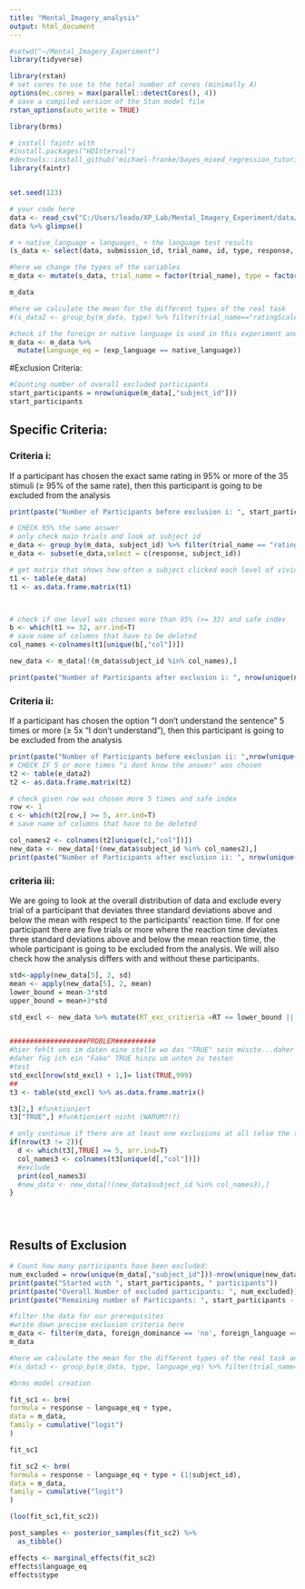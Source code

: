 ```yaml
---
title: "Mental_Imagery_analysis"
output: html_document
---
```


```r
#setwd("~/Mental_Imagery_Experiment")
library(tidyverse)

library(rstan)
# set cores to use to the total number of cores (minimally 4)
options(mc.cores = max(parallel::detectCores(), 4))
# save a compiled version of the Stan model file
rstan_options(auto_write = TRUE)

library(brms)

# install faintr with 
#install.packages("HDInterval")
#devtools::install_github('michael-franke/bayes_mixed_regression_tutorial/faintr', build_vignettes = TRUE)
library(faintr)


set.seed(123)

```



```r
# your code here
data <- read_csv("C:/Users/leado/XP_Lab/Mental_Imagery_Experiment/data/results_72_Mental_Imagery_Experiment_Sveana+Spellbanovicz (1).csv")
data %>% glimpse()

```


```r
# + native_language = languages, + the language test results
(s_data <- select(data, submission_id, trial_name, id, type, response, RT, language, native_language, foreign_language, foreign_dominance, speaking_native, listening_native, writing_native, speaking_foreign, listening_foreign, writing_foreign, reading_time, listening_time, speaking_time, learning_time))

```



```r
#here we change the types of the variables
m_data <- mutate(s_data, trial_name = factor(trial_name), type = factor(type), exp_language= language, foreign_dominance = factor(foreign_dominance), subject_id = as.numeric(submission_id), response = factor(response, ordered=TRUE), experiment_id = NULL, language = NULL, submission_id = NULL)

m_data
```


```r
#here we calculate the mean for the different types of the real task
#(s_data2 <- group_by(m_data, type) %>% filter(trial_name=="ratingScaleTask") %>% summarise(type_mean=mean(response)))
```


```r
#check if the foreign or native language is used in this experiment and add the new column
m_data <- m_data %>% 
  mutate(language_eq = (exp_language == native_language))
```

#Exclusion Criteria:
```r
#Counting number of overall excluded participants
start_participants = nrow(unique(m_data[,"subject_id"]))
start_participants

```

## Specific Criteria:

### Criteria i:
If a participant has chosen the exact same rating in 95% or more of the 35 stimuli (≥ 95% of the same rate), then this participant is going to be excluded from the analysis

```r
print(paste("Number of Participants before exclusion i: ", start_participants))

# CHECK 95% the same answer
# only check main trials and look at subject id
e_data <- group_by(m_data, subject_id) %>% filter(trial_name == "ratingScaleTask")
e_data <- subset(e_data,select = c(response, subject_id))

# get matrix that shows how often a subject clicked each level of vividness
t1 <- table(e_data)
t1 <- as.data.frame.matrix(t1)



# check if one level was chosen more than 95% (>= 33) and safe index
b <- which(t1 >= 32, arr.ind=T)
# save name of columns that have to be deleted
col_names <-colnames(t1[unique(b[,"col"])])

new_data <- m_data[!(m_data$subject_id %in% col_names),]

print(paste("Number of Participants after exclusion i: ", nrow(unique(new_data[,"subject_id"]))))


```

### Criteria ii:
If a participant has chosen the option “I don’t understand the sentence” 5 times or more (≥ 5x “I don’t understand”), then this participant is going to be excluded from the analysis


```r
print(paste("Number of Participants before exclusion ii: ",nrow(unique(new_data[,"subject_id"]))))
# CHECK IF 5 or more times "i dont know the answer" was chosen
t2 <- table(e_data2) 
t2 <- as.data.frame.matrix(t2)

# check given row was chosen more 5 times and safe index
row <- 1
c <- which(t2[row,] >= 5, arr.ind=T)
# save name of columns that have to be deleted

col_names2 <- colnames(t2[unique(c[,"col"])])
new_data <- new_data[!(new_data$subject_id %in% col_names2),]
print(paste("Number of Participants after exclusion ii: ", nrow(unique(new_data[,"subject_id"]))))


```

### criteria iii:
We are going to look at the overall distribution of data and exclude every trial of a participant that deviates three standard deviations above and below the mean with respect to the participants' reaction time. If for one participant there are five trials or more where the reaction time deviates three standard deviations above and below the mean reaction time, the whole participant is going to be excluded from the analysis. We will also check how the analysis differs with and without these participants.

```r
std<-apply(new_data[5], 2, sd)
mean <- apply(new_data[5], 2, mean)
lower_bound = mean-3*std
upper_bound = mean+3*std

std_excl <- new_data %>% mutate(RT_exc_critieria =RT <= lower_bound || RT >= upper_bound)%>% group_by(subject_id) %>% filter(trial_name == "ratingScaleTask") %>% subset(select = c(RT_exc_critieria, subject_id))


###################PROBLEM##########
#hier fehlt uns im daten eine stelle wo das "TRUE" sein müsste...daher hat die table nur eine spalte 
#daher füg ich ein "Fake" TRUE hinzu um unten zu testen
#test
std_excl[nrow(std_excl) + 1,]= list(TRUE,999)
##
t3 <- table(std_excl) %>% as.data.frame.matrix()

t3[2,] #funktioniert
t3["TRUE",] #funktioniert nicht (WARUM?!?)

# only continue if there are at least one exclusions at all (else the table does not have the TRUE row)
if(nrow(t3 != 2)){
  d <- which(t3[,TRUE] >= 5, arr.ind=T)
  col_names3 <- colnames(t3[unique(d[,"col"])])
  #exclude
  print(col_names3)
  #new_data <- new_data[!(new_data$subject_id %in% col_names3),]
}





```



## Results of Exclusion

```r
# Count how many participants have been excluded:
num_excluded = nrow(unique(m_data[,"subject_id"]))-nrow(unique(new_data[,"subject_id"]))
print(paste("Started with ", start_participants, " participants"))
print(paste("Overall Number of excluded participants: ", num_excluded))
print(paste("Remaining number of Participants: ", start_participants - num_excluded))

```


```r
#filter the data for our prerequisites
#write down precise exclusion criteria here
m_data <- filter(m_data, foreign_dominance == 'no', foreign_language == 'English'| foreign_language == 'German', native_language == 'English'| native_language == 'German') %>% subset(response !=0, foreign_language!=native_language)
m_data
```



```r
#here we calculate the mean for the different types of the real task and group by language equality (set foreign_language == native_language)
#(s_data3 <- group_by(m_data, type, language_eq) %>% filter(trial_name=="ratingScaleTask") %>% summarise(type_lang_mean=mean(response)))

```


```r
#brms model creation 

fit_sc1 <- brm(
formula = response ~ language_eq + type,
data = m_data,
family = cumulative("logit")
)

```
```r
fit_sc1
```
```r
fit_sc2 <- brm(
formula = response ~ language_eq + type + (1|subject_id),
data = m_data,
family = cumulative("logit")
)
```


```r
(loo(fit_sc1,fit_sc2))
```

```r
post_samples <- posterior_samples(fit_sc2) %>% 
  as_tibble()
```

```r
effects <- marginal_effects(fit_sc2)
effects$language_eq
effects$type
```

